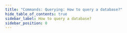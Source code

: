 ```yaml
---
title: "Commands: Querying: How to query a database?"
hide_table_of_contents: true
sidebar_label: How to query a database?
sidebar_position: 0
---
```





<LanguageSwitcher supportedLanguages={supportedLanguages} />

<LanguageContent language="csharp">
   <HowToQueryADatabaseCsharp />
</LanguageContent>

<LanguageContent language="java">
   <HowToQueryADatabaseJava />
</LanguageContent>

<LanguageContent language="http">
   <HowToQueryADatabaseHttp />
</LanguageContent>


<!---
- [Full RavenDB query syntax](../../../indexes/querying/full-query-syntax)
- [How to stream query results?](../../../client-api/commands/querying/how-to-stream-query-results)

-->